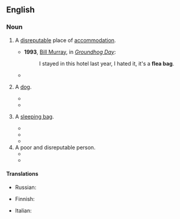{{also|fleabag}}
==English==

===Noun===
{{en-noun}}

# {{lb|en|slang}} A [[disreputable]] place of [[accommodation]].
#* '''1993''', [[w:Bill Murray|Bill Murray]], in ''[[w:Groundhog Day (film)|Groundhog Day]]'':
#*: I stayed in this hotel last year, I hated it, it's a '''flea bag'''.
#* {{quote-book|year=2010 |title=The Dwarf's Doubloons |author=Isaac Hallenberg |page= 63|ISBN=1450013848 |passage=It's not a '''flea bag''' or one of those two hour hotels with the girls coming and going.}}
# {{lb|en|slang|derogatory}} A [[dog]].
#* {{quote-book|year=2012|title=Daily Dose of Dogs (Aka Cats with Your Coffee) |author=Chrystal Parker |page=379 |ISBN=1469188554 |passage=I scooped this little '''flea bag''' up and headed to the bathroom. }}
#* {{quote-book|year=2012 |title=The Wizard of the Stove Pipe Mountains|author=Ewart R N Jowett |page= |ISBN=1469165821 |passage=The animal was far from being a 'mangy old '''flea-bag''''; and in fact had a nice glossy coat and was a well built cart horse.}}
# {{lb|en|slang}} A [[sleeping bag]].
#* {{quote-book|year=1979|title=Wheels Within Wheels|author=Dervla Murphy|page=223 |ISBN= |passage=I slept out in my '''flea-bag''' each night&mdash;the weather was almost too hot for long-disatnce cycling&mdash;and had unwound considerably by the time I reached Mainz.}}
#* {{quote-book|year=1997 |title=War Memoirs 1917-1919 |author=Wilfred R. Bion|page=179 |ISBN=1780499434 |passage=I pulled myself out of my '''flea-bag''' and reached for my clothes.}}
#* {{quote-book|year=2012 |title=The Dodger|author=Tim Carroll |page= |ISBN= |passage=Consuelo was so taken by Freyberg that she presented him with a Jaeger sleeping bag. On their last night of leave at Seymour Street, Flora entertained Eddie Marsh and Rupert Brooke to dinner with Johnny and Freyberg. When they had returned to camp, Johnny wrote to his mother that Freyberg was so pleased with the ''''flea bag'''' that he'd christened it 'Consuelo'.}}
# A poor and disreputable person.
#* {{quote-book|year=2003 |title=The Hidden Gift |author=Charles Merrill |page=5 |ISBN=059528549X |passage=He clearly had some of the spunk from the war left in him, for Tim always found the man addressing him as “'''flea bag''',” “scum” or “maggot.”}}
#* {{quote-book|year=2007 |title=The Queen's Tale: The Struggle for the Survival of Ireland |author=DJ Birmingham |page=124 |ISBN=1469101394 |passage=O'Kelly whispered hoarsely, “Speak, you wretched '''flea-bag'''.}}

====Translations====
{{trans-top|disreputable place of accommodation}}
* Russian: {{t+|ru|клопо́вник|m}}
{{trans-mid}}
{{trans-bottom}}

{{trans-top|(slang) dog}}
* Finnish: {{t|fi|kirppusäkki}}
{{trans-mid}}
* Italian: {{t|it|sacco di pulci|m}}
{{trans-bottom}}